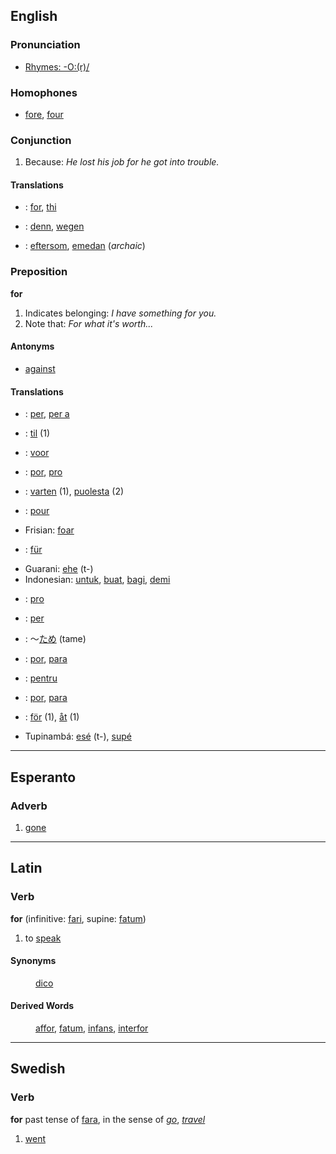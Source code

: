 ==English==

===Pronunciation===
*[[Rhymes:English:-O:(r)/|Rhymes: -O:(r)/]]

===Homophones===
*[[fore]], [[four]]

=== Conjunction ===
# Because: ''He lost his job for he got into trouble.''

==== Translations ====
* {{da}}: [[for]], [[thi]]
* {{de}}: [[denn]], [[wegen]]
* {{sv}}: [[eftersom]], [[emedan]] (''archaic'')

===Preposition===
'''for'''

# Indicates belonging: ''I have something for you.''
# Note that: ''For what it's worth...''

====Antonyms====
*[[against]]
====Translations====
*{{ca}}: [[per]], [[per a]]
*{{da}}: [[til]] (1)
*{{nl}}: [[voor]]
*{{eo}}: [[por]], [[pro]]
*{{fi}}: [[varten]] (1), [[puolesta]] (2)
*{{fr}}: [[pour]]
*Frisian: [[foar]]
*{{de}}: [[für]]
*Guarani: [[ehe]] (t-)
*Indonesian: [[untuk]], [[buat]], [[bagi]], [[demi]]
*{{ia}}: [[pro]]
*{{it}}: [[per]]
*{{ja}}: ～[[ため]] (tame)
*{{pt}}: [[por]], [[para]]
*{{ro}}: [[pentru]]
*{{es}}: [[por]], [[para]]
*{{sv}}: [[för]] (1), [[åt]] (1)
*Tupinambá: [[esé]] (t-), [[supé]]

----

==Esperanto==

=== Adverb ===
# [[gone]]

----

==Latin==
===Verb===
'''for''' (infinitive: [[fari]], supine: [[fatum]])

#to [[speak]]
====Synonyms====
:[[dico]]
====Derived Words====
:[[affor]], [[fatum]], [[infans]], [[interfor]]
----

==Swedish==
===Verb===
'''for''' past tense of [[fara]], in the sense of ''[[go]]'', ''[[travel]]''

# [[went]]